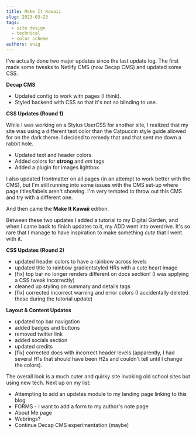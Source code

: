```yaml
---
title: Make It Kawaii
slug: 2023-03-23
tags:
  - site design
  - technical
  - color scheme
authors: enig
---
```

I've actually done two major updates since the last update log. The first made some tweaks to Netlify CMS (now Decap CMS) and updated some CSS.

**Decap  CMS**

* Updated config to work with pages (I think).
* Styled backend with CSS so that it's not so blinding to use.

**CSS Updates (Round 1)**

While I was working on a Stylus UserCSS for another site, I realized that my site was using a different text color than the Catpuccin style guide allowed for on the dark theme. I decided to remedy that and that sent me down a rabbit hole.

* Updated text and header colors.
* Added colors for **strong** and *em* tags
* Added a plugin for images lightbox.

I also updated frontmatter on all pages (in an attempt to work better with the CMS), but I'm still running into some issues with the CMS set-up where page titles/labels aren't showing. I'm very tempted to throw out this CMS and try with a different one.

And then came the **Make It Kawaii** edition.

Between these two updates I added a tutorial to my Digital Garden, and when I came back to finish updates to it, my ADD went into overdrive. It's so rare that I manage to have inspiration to make something *cute* that I went with it.

**CSS Updates (Round 2)**

* updated header colors to have a rainbow across levels
* updated title to rainbow gradientstyled HRs with a cute heart image
* \[fix] top bar no longer renders different on docs section! (I was applying a CSS tweak incorrectly)
* cleaned up styling on summary and details tags
* \[fix] corrected incorrect warning and error colors (I accidentally deleted these during the tutorial update)

**Layout & Content Updates**

* updated top bar navigation
* added badges and buttons
* removed twitter link
* added socials section
* updated credits
* \[fix] corrected docs with incorrect header levels (apparently, I had several H1s that should have been H2s and couldn't tell until I change the colors).

The overall look is a much cuter and quirky site invoking old school sites but using new tech. Next up on my list:

* Attempting to add an updates module to my landing page linking to this blog
* FORMS - I want to add a form to my author's note page
* About Me page
* Webrings?
* Continue Decap CMS experimentation (maybe)